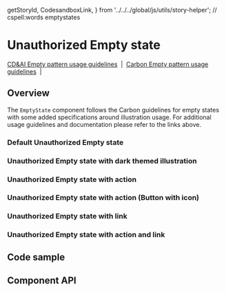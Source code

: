   getStoryId,
  CodesandboxLink,
} from '../../../global/js/utils/story-helper';
// cspell:words emptystates

# Unauthorized Empty state

[CD&AI Empty pattern usage guidelines](https://pages.github.ibm.com/cdai-design/pal/patterns/empty-state/usage/)
&nbsp;|&nbsp;
[Carbon Empty pattern usage guidelines](https://www.carbondesignsystem.com/patterns/empty-states-pattern/)
&nbsp;|&nbsp;

## Overview

The `EmptyState` component follows the Carbon guidelines for empty states with
some added specifications around illustration usage. For additional usage
guidelines and documentation please refer to the links above.

### Default Unauthorized Empty state

<Canvas>
  <Story id={getStoryId(UnauthorizedEmptyState.displayName, 'default')} />
</Canvas>

### Unauthorized Empty state with dark themed illustration

<Canvas>
  <Story
    id={getStoryId(
      UnauthorizedEmptyState.displayName,
      'with-dark-mode-illustration'
    )}
  />
</Canvas>

### Unauthorized Empty state with action

<Canvas>
  <Story id={getStoryId(UnauthorizedEmptyState.displayName, 'with-action')} />
</Canvas>

### Unauthorized Empty state with action (Button with icon)

<Canvas>
  <Story
    id={getStoryId(
      UnauthorizedEmptyState.displayName,
      'with-action-icon-button'
    )}
  />
</Canvas>

### Unauthorized Empty state with link

<Canvas>
  <Story id={getStoryId(UnauthorizedEmptyState.displayName, 'with-link')} />
</Canvas>

### Unauthorized Empty state with action and link

<Canvas>
  <Story
    id={getStoryId(UnauthorizedEmptyState.displayName, 'with-action-and-link')}
  />
</Canvas>

## Code sample

<CodesandboxLink exampleDirectory="EmptyStates" />

## Component API

<ArgsTable />
